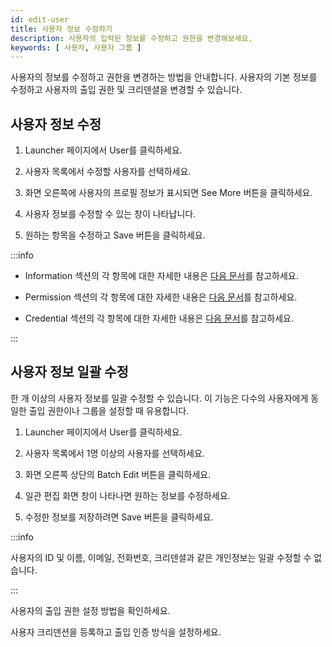 ```yaml
---
id: edit-user
title: 사용자 정보 수정하기
description: 사용자의 입력된 정보를 수정하고 권한을 변경해보세요.
keywords: [ 사용자, 사용자 그룹 ]
---
```


사용자의 정보를 수정하고 권한을 변경하는 방법을 안내합니다. 사용자의 기본 정보를 수정하고 사용자의 출입 권한 및 크리덴셜을 변경할 수 있습니다.

## 사용자 정보 수정

1. <Cmd>Launcher</Cmd> 페이지에서 <Cmd>User</Cmd>를 클릭하세요. 

1. 사용자 목록에서 수정할 사용자를 선택하세요.

1. 화면 오른쪽에 사용자의 프로필 정보가 표시되면 <Cmd>See More</Cmd> 버튼을 클릭하세요.

1. 사용자 정보를 수정할 수 있는 창이 나타납니다.

1. 원하는 항목을 수정하고 <Cmd>Save</Cmd> 버튼을 클릭하세요.

:::info

* <Cmd>Information</Cmd> 섹션의 각 항목에 대한 자세한 내용은 [다음 문서](add-user#information)를 참고하세요.

* <Cmd>Permission</Cmd> 섹션의 각 항목에 대한 자세한 내용은 [다음 문서](add-user#permission)를 참고하세요.

* <Cmd>Credential</Cmd> 섹션의 각 항목에 대한 자세한 내용은 [다음 문서](add-user#credential)를 참고하세요.

:::

## 사용자 정보 일괄 수정

한 개 이상의 사용자 정보를 일괄 수정할 수 있습니다. 이 기능은 다수의 사용자에게 동일한 출입 권한이나 그룹을 설정할 때 유용합니다.

1. <Cmd>Launcher</Cmd> 페이지에서 <Cmd>User</Cmd>를 클릭하세요. 

1. 사용자 목록에서 1명 이상의 사용자를 선택하세요.

1. 화면 오른쪽 상단의 <Cmd>Batch Edit</Cmd> 버튼을 클릭하세요.

1. 일관 편집 화면 창이 나타나면 원하는 정보를 수정하세요.

1. 수정한 정보를 저장하려면 <Cmd>Save</Cmd> 버튼을 클릭하세요.

:::info

사용자의 ID 및 이름, 이메일, 전화번호, 크리덴셜과 같은 개인정보는 일괄 수정할 수 없습니다.

:::

<NextStep>
<NextItem to='set-permission'>

사용자의 출입 권한 설정 방법을 확인하세요.

</NextItem>
<NextItem to='enroll-credential'>

사용자 크리덴션을 등록하고 출입 인증 방식을 설정하세요.

</NextItem>
</NextStep>